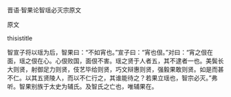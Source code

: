 


晋语·智果论智瑶必灭宗原文

原文

thisistitle

智宣子将以瑶为后，智果曰：“不如宵也。”宣子曰：“宵也佷。”对曰：“宵之佷在面，瑶之佷在心。心佷败国，面佷不害。瑶之贤于人者五，其不逮者一也。美鬓长大则贤，射御足力则贤，伎艺毕给则贤，巧文辩惠则贤，强毅果敢则贤。如是而甚不仁。以其五贤陵人，而以不仁行之，其谁能待之？若果立瑶也，智宗必灭。”弗听。智果别族于太史为辅氏。及智氏之亡也，唯辅果在。

